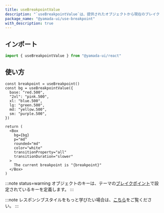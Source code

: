 ```yaml
---
title: useBreakpointValue
description: "`useBreakpointValue`は、提供されたオブジェクトから現在のブレイクポイントの値を返すカスタムフックです。このフックは、ウィンドウのサイズの変更を監視し、適切な値を返します。"
package_name: "@yamada-ui/use-breakpoint"
with_description: true
---
```


## インポート

```ts
import { useBreakpointValue } from "@yamada-ui/react"
```

## 使い方

```tsx functional=true
const breakpoint = useBreakpoint()
const bg = useBreakpointValue({
  base: "red.500",
  "2xl": "pink.500",
  xl: "blue.500",
  lg: "green.500",
  md: "yellow.500",
  sm: "purple.500",
})

return (
  <Box
    bg={bg}
    p="md"
    rounded="md"
    color="white"
    transitionProperty="all"
    transitionDuration="slower"
  >
    The current breakpoint is "{breakpoint}"
  </Box>
)
```

:::note status=warning
オブジェクトのキーは、テーマの[ブレイクポイント](/styled-system/theming/default-theme#breakpoint)で設定されているキーを定義します。
:::

:::note
レスポンシブスタイルをもっと学びたい場合は、[こちら](/styled-system/responsive-styles)をご覧ください。
:::
